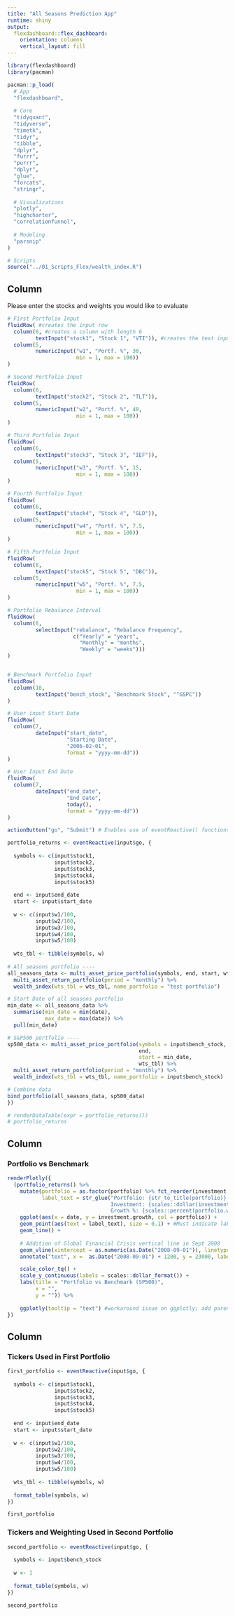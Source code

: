 ```yaml
---
title: "All Seasons Prediction App"
runtime: shiny
output: 
  flexdashboard::flex_dashboard:
    orientation: columns
    vertical_layout: fill
---
```


```r
library(flexdashboard)
library(pacman)

pacman::p_load(
  # App
  "flexdashboard",
  
  # Core
  "tidyquant",
  "tidyverse",
  "timetk",
  "tidyr",
  "tibble",
  "dplyr",
  "furrr", 
  "purrr",
  "dplyr",
  "glue",
  "forcats",
  "stringr",
  
  # Visualizations
  "plotly",
  "highcharter",
  "correlationfunnel",
  
  # Modeling
  "parsnip"
)

# Scripts
source("../01_Scripts_Flex/wealth_index.R")

```

Column {.sidebar}
-----------------------------------------------------------------------

Please enter the stocks and weights you would like to evaluate

```r
# First Portfolio Input
fluidRow( #creates the input row
  column(6, #creates a column with length 6
         textInput("stock1", "Stock 1", "VTI")), #creates the text input field
  column(5,
         numericInput("w1", "Portf. %", 30,
                      min = 1, max = 100))
)

# Second Portfolio Input
fluidRow(
  column(6,
         textInput("stock2", "Stock 2", "TLT")),
  column(5,
         numericInput("w2", "Portf. %", 40,
                      min = 1, max = 100))
)

# Third Portfolio Input
fluidRow(
  column(6,
         textInput("stock3", "Stock 3", "IEF")),
  column(5,
         numericInput("w3", "Portf. %", 15,
                      min = 1, max = 100))
)

# Fourth Portfolio Input
fluidRow(
  column(6,
         textInput("stock4", "Stock 4", "GLD")),
  column(5,
         numericInput("w4", "Portf. %", 7.5,
                      min = 1, max = 100))
)

# Fifth Portfolio Input
fluidRow(
  column(6,
         textInput("stock5", "Stock 5", "DBC")),
  column(5,
         numericInput("w5", "Portf. %", 7.5,
                      min = 1, max = 100))
)

# Portfolio Rebalance Interval
fluidRow(
  column(6,
         selectInput("rebalance", "Rebalance Frequency",
                     c("Yearly" = "years",
                       "Monthly" = "months",
                       "Weekly" = "weeks")))
)


# Benchmark Portfolio Input
fluidRow(
  column(10,
         textInput("bench_stock", "Benchmark Stock", "^GSPC"))
)

# User input Start Date
fluidRow(
  column(7,
         dateInput("start_date",
                   "Starting Date",
                   "2006-02-01",
                   format = "yyyy-mm-dd"))
)

# User Input End Date
fluidRow(
  column(7,
         dateInput("end_date",
                   "End Date",
                   today(),
                   format = "yyyy-mm-dd"))
)

actionButton("go", "Submit") # Enables use of eventReactive() functions

```


```r

portfolio_returns <- eventReactive(input$go, {
  
  symbols <- c(input$stock1, 
               input$stock2,
               input$stock3,
               input$stock4,
               input$stock5)
  
  end <- input$end_date
  start <- input$start_date
  
  w <- c(input$w1/100,
         input$w2/100,
         input$w3/100,
         input$w4/100,
         input$w5/100)
  
  wts_tbl <- tibble(symbols, w)
  
# All seasons portfolio ----
all_seasons_data <- multi_asset_price_portfolio(symbols, end, start, wts_tbl) %>% 
  multi_asset_return_portfolio(period = "monthly") %>% 
  wealth_index(wts_tbl = wts_tbl, name_portfolio = "test portfolio")

# Start Date of all seasons portfolio
min_date <- all_seasons_data %>%   
  summarise(min_date = min(date), 
            max_date = max(date)) %>% 
  pull(min_date)

# S&P500 portfolio ----
sp500_data <- multi_asset_price_portfolio(symbols = input$bench_stock, 
                                          end, 
                                          start = min_date, 
                                          wts_tbl) %>% 
  multi_asset_return_portfolio(period = "monthly") %>% 
  wealth_index(wts_tbl = wts_tbl, name_portfolio = input$bench_stock)

# Combine data
bind_portfolio(all_seasons_data, sp500_data) 
})

# renderDataTable(expr = portfolio_returns())
# portfolio_returns 
```


Column {data-width=650}
-----------------------------------------------------------------------

### Portfolio vs Benchmark

```r
renderPlotly({
  (portfolio_returns() %>% 
    mutate(portfolio = as.factor(portfolio) %>% fct_reorder(investment.growth),
           label_text = str_glue("Portfolio: {str_to_title(portfolio)}
                                 Investment: {scales::dollar(investment.growth, accuracy = 1)}
                                 Growth %: {scales::percent(portfolio.wealthindex - 1, accuracy = 0.01)}")) %>% 
    ggplot(aes(x = date, y = investment.growth, col = portfolio)) +
    geom_point(aes(text = label_text), size = 0.1) + #Must indicate label_text for tooltip to showup 
    geom_line() + 
    
    # Addition of Global Financial Crisis vertical line in Sept 2008
    geom_vline(xintercept = as.numeric(as.Date("2008-09-01")), linetype = "dotted", color = "red", size = 1.5) +
    annotate("text", x =  as.Date("2008-09-01") + 1200, y = 23000, label = "2008 Financial Crisis", color = "red") + 

    scale_color_tq() + 
    scale_y_continuous(labels = scales::dollar_format()) + 
    labs(title = "Portfolio vs Benchmark (SP500)",
         x = "",
         y = "")) %>%  
  
    ggplotly(tooltip = "text") #workaround issue on ggplotly; add parenthsis in front of ggplot
})
```


<!-- # ```{r} -->
<!-- #  -->
<!-- #  -->
<!-- # # All seasons portfolio ---- -->
<!-- # all_seasons_data <- multi_asset_price_portfolio(symbols, end, start, wts_tbl) %>%  -->
<!-- #   multi_asset_return_portfolio(period = "monthly") %>%  -->
<!-- #   wealth_index(wts_tbl = wts_tbl, name_portfolio = "all seasons") -->
<!-- #  -->
<!-- # # Start Date of all seasons portfolio -->
<!-- # min_date <- all_seasons_data %>%    -->
<!-- #   summarise(min_date = min(date),  -->
<!-- #             max_date = max(date)) %>%  -->
<!-- #   pull(min_date) -->
<!-- #  -->
<!-- # # S&P500 portfolio ---- -->
<!-- # sp500_data <- multi_asset_price_portfolio(symbols = "^GSPC",  -->
<!-- #                                           end,  -->
<!-- #                                           start = min_date,  -->
<!-- #                                           wts_tbl) %>%  -->
<!-- #   multi_asset_return_portfolio(period = "monthly") %>%  -->
<!-- #   wealth_index(wts_tbl = wts_tbl, name_portfolio = "SP500") -->
<!-- #  -->
<!-- # # Combine data -->
<!-- # bind_portfolio(all_seasons_data, sp500_data) %>%  -->
<!-- #   plot_portfolio(interactive = TRUE) -->
<!-- #  -->
<!-- # ``` -->

Column {data-width=350}
-----------------------------------------------------------------------

### Tickers Used in First Portfolio

```r

first_portfolio <- eventReactive(input$go, {
  
  symbols <- c(input$stock1, 
               input$stock2,
               input$stock3,
               input$stock4,
               input$stock5)
  
  end <- input$end_date
  start <- input$start_date
  
  w <- c(input$w1/100,
         input$w2/100,
         input$w3/100,
         input$w4/100,
         input$w5/100)
  
  wts_tbl <- tibble(symbols, w)
  
  format_table(symbols, w)
})

first_portfolio

```

### Tickers and Weighting Used in Second Portfolio

```r
second_portfolio <- eventReactive(input$go, {
  
  symbols <- input$bench_stock
  
  w <- 1
  
  format_table(symbols, w)
})

second_portfolio

```

